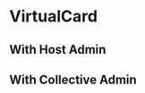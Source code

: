 
<Meta title="Virtual Cards/VirtualCard" component={VirtualCard} argTypes={{}} />

# VirtualCard

## With Host Admin


<Canvas>
  <Story
    name="With Host Admin"
    parameters={{
      design: {
        type: 'figma',
        url: 'https://www.figma.com/file/ZQBMWhnGGtRWeIZknFW1eP/%5BOC-Design%5D-Production-Ready-%E2%9C%85?node-id=18797%3A200561',
      },
    }}
  >
    <UserContext.Provider value={{ LoggedInUser: loggedInUser, loadingLoggedInUser: false }}>
      <ToastProvider>
        <VirtualCard
          host={openSourceHost}
          virtualCard={{
            account: openSourceHost,
            assignee: webpackCollective,
            data: { status: 'active' },
            last4: '9012',
            privateData: { cvv: '321', expiryDate: '12/30', cardNumber: '5432123456789012' },
            currency: 'USD',
            provider: 'STRIPE',
            spendingLimitAmount: 50000,
            spendingLimitInterval: 'MONTHLY',
            createdAt: '2022-09-29T05:00:00Z',
          }}
          canEditVirtualCard
          canPauseOrResumeVirtualCard
          canDeleteVirtualCard
        />
      </ToastProvider>
    </UserContext.Provider>
  </Story>
</Canvas>

## With Collective Admin

<Canvas>
  <Story
    name="With Collective Admin"
    parameters={{
      design: {
        type: 'figma',
        url: 'https://www.figma.com/file/ZQBMWhnGGtRWeIZknFW1eP/%5BOC-Design%5D-Production-Ready-%E2%9C%85?node-id=18797%3A200561',
      },
    }}
  >
    <ToastProvider>
      <VirtualCard
        host={openSourceHost}
        virtualCard={{
          account: openSourceHost,
          assignee: webpackCollective,
          data: { status: 'active' },
          last4: '9012',
          privateData: { cvv: '321', expiryDate: '12/30', cardNumber: '5432123456789012' },
          currency: 'USD',
          provider: 'STRIPE',
          spendingLimitAmount: 50000,
          spendingLimitInterval: 'MONTHLY',
          createdAt: '2022-09-29T05:00:00Z',
        }}
        canEditVirtualCard
        canPauseOrResumeVirtualCard
        canDeleteVirtualCard
      />
    </ToastProvider>
  </Story>
</Canvas>
